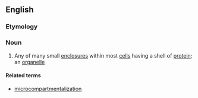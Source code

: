==English==

===Etymology===
{{prefix|en|micro|compartment}}

===Noun===
{{en-noun}}

# {{lb|en|biology}} Any of many small [[enclosure]]s within most [[cell]]s having a shell of [[protein]]; an [[organelle]]

====Related terms====
* [[microcompartmentalization]]
